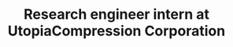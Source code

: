 ---
title: 'Research engineer intern at UtopiaCompression Corporation'
publishedAt: '2022-10-01'
summary: 'Developing drivers, business logic, and statistical analysis of a maritime CV project.'
company: 'UtopiaCompression Corporation'
position: 'Research Engineer Intern'
location: ''
startDate: '2022-10-01'
endDate: '2024-03-31'
technologies: ''
image: '/images/utopiacompression.jpeg'
externalLink: 'https://www.linkedin.com/company/utopiacompression'
source: ''
---